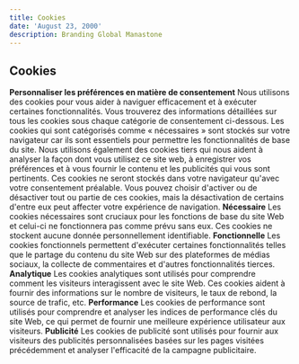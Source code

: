 ```yaml
---
title: Cookies
date: 'August 23, 2000'
description: Branding Global Manastone
---
```


## Cookies

**Personnaliser les préférences en matière de consentement**
Nous utilisons des cookies pour vous aider à naviguer efficacement et à exécuter certaines fonctionnalités. Vous trouverez des informations détaillées sur tous les cookies sous chaque catégorie de consentement ci-dessous.
Les cookies qui sont catégorisés comme « nécessaires » sont stockés sur votre navigateur car ils sont essentiels pour permettre les fonctionnalités de base du site.
Nous utilisons également des cookies tiers qui nous aident à analyser la façon dont vous utilisez ce site web, à enregistrer vos préférences et à vous fournir le contenu et les publicités qui vous sont pertinents. Ces cookies ne seront stockés dans votre navigateur qu'avec votre consentement préalable.
Vous pouvez choisir d'activer ou de désactiver tout ou partie de ces cookies, mais la désactivation de certains d'entre eux peut affecter votre expérience de navigation.
**Nécessaire**
Les cookies nécessaires sont cruciaux pour les fonctions de base du site Web et celui-ci ne fonctionnera pas comme prévu sans eux. Ces cookies ne stockent aucune donnée personnellement identifiable.
**Fonctionnelle**
Les cookies fonctionnels permettent d'exécuter certaines fonctionnalités telles que le partage du contenu du site Web sur des plateformes de médias sociaux, la collecte de commentaires et d'autres fonctionnalités tierces.
**Analytique**
Les cookies analytiques sont utilisés pour comprendre comment les visiteurs interagissent avec le site Web. Ces cookies aident à fournir des informations sur le nombre de visiteurs, le taux de rebond, la source de trafic, etc.
**Performance**
Les cookies de performance sont utilisés pour comprendre et analyser les indices de performance clés du site Web, ce qui permet de fournir une meilleure expérience utilisateur aux visiteurs.
**Publicité**
Les cookies de publicité sont utilisés pour fournir aux visiteurs des publicités personnalisées basées sur les pages visitées précédemment et analyser l'efficacité de la campagne publicitaire.
